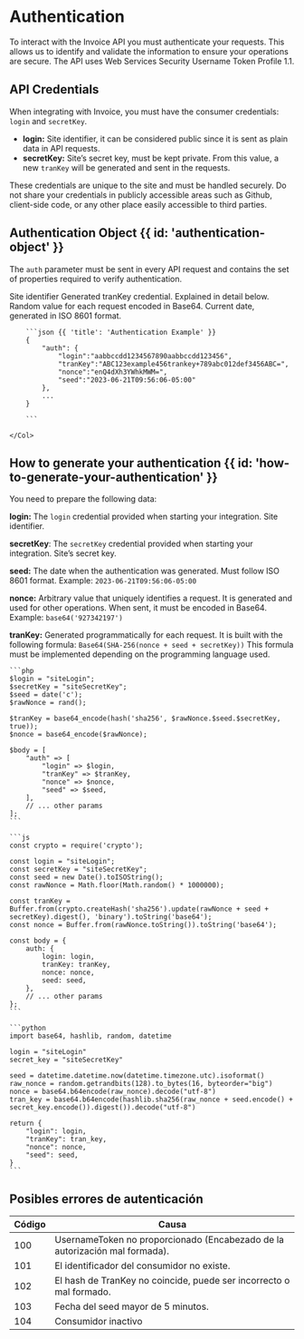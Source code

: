 # Authentication

To interact with the Invoice API you must authenticate your requests. This allows us to identify and validate the information to ensure your operations are secure.
The API uses Web Services Security Username Token Profile 1.1.

## API Credentials

When integrating with Invoice, you must have the consumer credentials: `login` and `secretKey`.

- **login:** Site identifier, it can be considered public since it is sent as plain data in API requests.
- **secretKey:** Site’s secret key, must be kept private. From this value, a new `tranKey` will be generated and sent in the requests.

<Note>
    These credentials are unique to the site and must be handled securely.
    Do not share your credentials in publicly accessible areas such as Github, client-side code, or any other place easily accessible to third parties.
</Note>

## Authentication Object {{ id: 'authentication-object' }}

The `auth` parameter must be sent in every API request and contains the set of properties required to verify authentication.

<Row>
    <Col>
        <Properties>
            <Property name="auth.login" type="string">
                Site identifier
            </Property>
            <Property name="auth.tranKey" type="string">
                Generated tranKey credential. Explained in detail below.
            </Property>
            <Property name="auth.nonce" type="string">
                Random value for each request encoded in Base64.
            </Property>
            <Property name="auth.seed" type="string">
                Current date, generated in ISO 8601 format.
            </Property>
        </Properties>
    </Col>
    <Col sticky>

        ```json {{ 'title': 'Authentication Example' }}
        {
            "auth": {
                "login":"aabbccdd1234567890aabbccdd123456",
                "tranKey":"ABC123example456trankey+789abc012def3456ABC=",
                "nonce":"enQ4dXh3YWhkMWM=",
                "seed":"2023-06-21T09:56:06-05:00"
            },
            ...
        }

        ```

    </Col>
</Row>

## How to generate your authentication {{ id: 'how-to-generate-your-authentication' }}

You need to prepare the following data:

**login:** The `login` credential provided when starting your integration. Site identifier.

**secretKey**: The `secretKey` credential provided when starting your integration. Site’s secret key.

**seed:** The date when the authentication was generated. Must follow ISO 8601 format.
Example: `2023-06-21T09:56:06-05:00`

**nonce:** Arbitrary value that uniquely identifies a request.
It is generated and used for other operations.
When sent, it must be encoded in Base64.
Example: `base64('927342197')`

**tranKey:** Generated programmatically for each request.
It is built with the following formula:
`Base64(SHA-256(nonce + seed + secretKey))`
This formula must be implemented depending on the programming language used.

<CodeGroup title="Generate authentication">

    ```php
    $login = "siteLogin";
    $secretKey = "siteSecretKey";
    $seed = date('c');
    $rawNonce = rand();

    $tranKey = base64_encode(hash('sha256', $rawNonce.$seed.$secretKey, true));
    $nonce = base64_encode($rawNonce);

    $body = [
        "auth" => [
            "login" => $login,
            "tranKey" => $tranKey,
            "nonce" => $nonce,
            "seed" => $seed,
        ],
        // ... other params
    ];
    ```

    ```js
    const crypto = require('crypto');

    const login = "siteLogin";
    const secretKey = "siteSecretKey";
    const seed = new Date().toISOString();
    const rawNonce = Math.floor(Math.random() * 1000000);

    const tranKey = Buffer.from(crypto.createHash('sha256').update(rawNonce + seed + secretKey).digest(), 'binary').toString('base64');
    const nonce = Buffer.from(rawNonce.toString()).toString('base64');

    const body = {
        auth: {
            login: login,
            tranKey: tranKey,
            nonce: nonce,
            seed: seed,
        },
        // ... other params
    };
    ```

    ```python
    import base64, hashlib, random, datetime

    login = "siteLogin"
    secret_key = "siteSecretKey"

    seed = datetime.datetime.now(datetime.timezone.utc).isoformat()
    raw_nonce = random.getrandbits(128).to_bytes(16, byteorder="big")
    nonce = base64.b64encode(raw_nonce).decode("utf-8")
    tran_key = base64.b64encode(hashlib.sha256(raw_nonce + seed.encode() + secret_key.encode()).digest()).decode("utf-8")

    return {
        "login": login,
        "tranKey": tran_key,
        "nonce": nonce,
        "seed": seed,
    }
    ```

</CodeGroup>

## Posibles errores de autenticación

| Código | Causa                                                                       |
|--------|-----------------------------------------------------------------------------|
| 100    | UsernameToken no proporcionado (Encabezado de la autorización mal formada). |
| 101    | El identificador del consumidor no existe.                                  |
| 102    | El hash de TranKey no coincide, puede ser incorrecto o mal formado.         |
| 103    | Fecha del seed mayor de 5 minutos.                                          |
| 104    | Consumidor inactivo                                                         |

